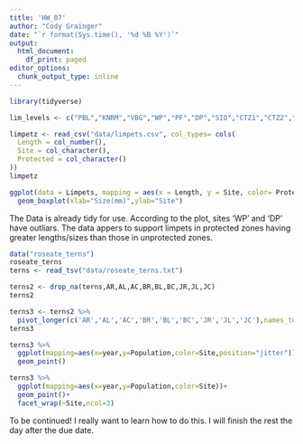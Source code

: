 ```yaml
---
title: 'HW_07'
author: "Cody Grainger"
date: "`r format(Sys.time(), '%d %B %Y')`"
output:
  html_document:
    df_print: paged
editor_options:
  chunk_output_type: inline
---
```


```r
library(tidyverse)
```

```r
lim_levels <- c("PBL","KNRM","VBG","WP","PF","DP","SIO","CTZ1","CTZ2","CNM" )

limpetz <- read_csv("data/limpets.csv", col_types= cols(
  Length = col_number(),
  Site = col_character(),
  Protected = col_character()
))
limpetz

ggplot(data = Limpets, mapping = aes(x = Length, y = Site, color= Protected)) + 
  geom_boxplot(xlab="Size(mm)",ylab="Site")
```
The Data is already tidy for use. According to the plot, sites 'WP' and 'DP' have outliars. The data appers to support limpets in protected zones having greater lengths/sizes than those in unprotected zones. 

```r
data("roseate_terns")
roseate_terns
terns <- read_tsv("data/roseate_terns.txt")

terns2 <- drop_na(terns,AR,AL,AC,BR,BL,BC,JR,JL,JC)
terns2

terns3 <- terns2 %>%
  pivot_longer(c('AR','AL','AC','BR','BL','BC','JR','JL','JC'),names_to="Site",values_to="Population")
terns3

terns3 %>%
  ggplot(mapping=aes(x=year,y=Population,color=Site,position="jitter"))+
  geom_point()

terns3 %>%
  ggplot(mapping=aes(x=year,y=Population,color=Site))+
  geom_point()+
  facet_wrap(~Site,ncol=3)
```



To be continued! I really want to learn how to do this. I will finish the rest the day after the due date.



